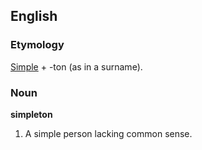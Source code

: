 ==English==

===Etymology===
[[Simple]] + -ton (as in a surname).

===Noun===
'''simpleton'''
# A simple person lacking common sense.